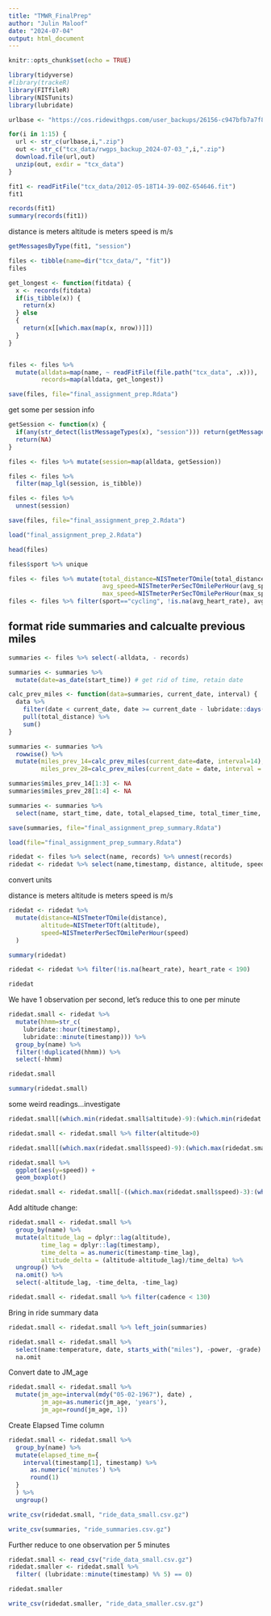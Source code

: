 ```yaml
---
title: "TMWR_FinalPrep"
author: "Julin Maloof"
date: "2024-07-04"
output: html_document
---
```


```r
knitr::opts_chunk$set(echo = TRUE)
```

```r
library(tidyverse)
#library(trackeR)
library(FITfileR)
library(NISTunits)
library(lubridate)
```

```r
urlbase <- "https://cos.ridewithgps.com/user_backups/26156-c947bfb7a7f8bc34aab3151ef38cc0fa58649573/rwgps_backup_2024-07-03_"
```

```r
for(i in 1:15) {
  url <- str_c(urlbase,i,".zip")
  out <- str_c("tcx_data/rwgps_backup_2024-07-03_",i,".zip")
  download.file(url,out)
  unzip(out, exdir = "tcx_data")
}


```



```r
fit1 <- readFitFile("tcx_data/2012-05-18T14-39-00Z-654646.fit")
fit1
``` 


```r
records(fit1)
summary(records(fit1))
```
distance is meters
altitude is meters
speed is m/s

```r
getMessagesByType(fit1, "session")
```

```r
files <- tibble(name=dir("tcx_data/", "fit"))
files
```

```r
get_longest <- function(fitdata) {
  x <- records(fitdata)
  if(is_tibble(x)) {
    return(x)
  } else
  {
    return(x[[which.max(map(x, nrow))]])
  }
}


files <- files %>%
  mutate(alldata=map(name, ~ readFitFile(file.path("tcx_data", .x))),
         records=map(alldata, get_longest))
```

```r
save(files, file="final_assignment_prep.Rdata")
```


get some per session info
```r
getSession <- function(x) {
  if(any(str_detect(listMessageTypes(x), "session"))) return(getMessagesByType(x, "session"))
  return(NA)
}

files <- files %>% mutate(session=map(alldata, getSession))

files <- files %>%
  filter(map_lgl(session, is_tibble))

files <- files %>%
  unnest(session)

```


```r
save(files, file="final_assignment_prep_2.Rdata")
```

```r
load("final_assignment_prep_2.Rdata")
```

```r
head(files)
```

```r
files$sport %>% unique
```

```r
files <- files %>% mutate(total_distance=NISTmeterTOmile(total_distance),
                          avg_speed=NISTmeterPerSecTOmilePerHour(avg_speed),
                          max_speed=NISTmeterPerSecTOmilePerHour(max_speed))
files <- files %>% filter(sport=="cycling", !is.na(avg_heart_rate), avg_heart_rate < 200, total_distance > 10)
```

## format ride summaries and calcualte previous miles

```r
summaries <- files %>% select(-alldata, - records)
```


```r
summaries <- summaries %>%
  mutate(date=as_date(start_time)) # get rid of time, retain date

calc_prev_miles <- function(data=summaries, current_date, interval) {
  data %>%
    filter(date < current_date, date >= current_date - lubridate::days(interval)) %>%
    pull(total_distance) %>%
    sum()
}

summaries <- summaries %>%
  rowwise() %>%
  mutate(miles_prev_14=calc_prev_miles(current_date=date, interval=14),
         miles_prev_28=calc_prev_miles(current_date = date, interval = 28))

summaries$miles_prev_14[1:3] <- NA
summaries$miles_prev_28[1:4] <- NA

summaries <- summaries %>%
  select(name, start_time, date, total_elapsed_time, total_timer_time, total_distance, total_calories, avg_speed, max_speed, total_ascent, total_descent, avg_heart_rate, max_heart_rate, avg_cadence, max_cadence, starts_with("miles") )
```

```r
save(summaries, file="final_assignment_prep_summary.Rdata")
```

```r
load(file="final_assignment_prep_summary.Rdata")
```

```r
ridedat <- files %>% select(name, records) %>% unnest(records) 
ridedat <- ridedat %>% select(name,timestamp, distance, altitude, speed, power, grade, heart_rate, cadence, temperature)
```

convert units

distance is meters
altitude is meters
speed is m/s

```r
ridedat <- ridedat %>%
  mutate(distance=NISTmeterTOmile(distance),
         altitude=NISTmeterTOft(altitude),
         speed=NISTmeterPerSecTOmilePerHour(speed)
  )
```


```r
summary(ridedat)
```
```r
ridedat <- ridedat %>% filter(!is.na(heart_rate), heart_rate < 190)
```


```r
ridedat
```

We have 1 observation per second, let's reduce this to one per minute

```r
ridedat.small <- ridedat %>% 
  mutate(hhmm=str_c(
    lubridate::hour(timestamp),
    lubridate::minute(timestamp))) %>% 
  group_by(name) %>%
  filter(!duplicated(hhmm)) %>%
  select(-hhmm)

ridedat.small
```

```r
summary(ridedat.small)
```

some weird readings...investigate

```r
ridedat.small[(which.min(ridedat.small$altitude)-9):(which.min(ridedat.small$altitude)+10),]
```

```r
ridedat.small <- ridedat.small %>% filter(altitude>0)
```


```r
ridedat.small[(which.max(ridedat.small$speed)-9):(which.max(ridedat.small$speed)+10),]
```

```r
ridedat.small %>% 
  ggplot(aes(y=speed)) +
  geom_boxplot()
```

```r
ridedat.small <- ridedat.small[-((which.max(ridedat.small$speed)-3):(which.max(ridedat.small$speed)+3)),]
```

Add altitude change:

```r
ridedat.small <- ridedat.small %>%
  group_by(name) %>%
  mutate(altitude_lag = dplyr::lag(altitude),
         time_lag = dplyr::lag(timestamp),
         time_delta = as.numeric(timestamp-time_lag),
         altitude_delta = (altitude-altitude_lag)/time_delta) %>%
  ungroup() %>%
  na.omit() %>%
  select(-altitude_lag, -time_delta, -time_lag)
```


```r
ridedat.small <- ridedat.small %>% filter(cadence < 130)
```

Bring in ride summary data

```r
ridedat.small <- ridedat.small %>% left_join(summaries)
```

```r
ridedat.small <- ridedat.small %>%
  select(name:temperature, date, starts_with("miles"), -power, -grade) %>%
  na.omit
```

Convert date to JM_age
```r
ridedat.small <- ridedat.small %>%
  mutate(jm_age=interval(mdy("05-02-1967"), date) ,
         jm_age=as.numeric(jm_age, 'years'),
         jm_age=round(jm_age, 1)) 
```

Create Elapsed Time column

```r
ridedat.small <- ridedat.small %>%
  group_by(name) %>%
  mutate(elapsed_time_m={
    interval(timestamp[1], timestamp) %>%
      as.numeric('minutes') %>%
      round(1) 
  }
  ) %>%
  ungroup()
```


```r
write_csv(ridedat.small, "ride_data_small.csv.gz")
```

```r
write_csv(summaries, "ride_summaries.csv.gz")
```

Further reduce to one observation per 5 minutes
```r
ridedat.small <- read_csv("ride_data_small.csv.gz")
ridedat.smaller <- ridedat.small %>% 
  filter( (lubridate::minute(timestamp) %% 5) == 0)

ridedat.smaller
```
```r
write_csv(ridedat.smaller, "ride_data_smaller.csv.gz")
```



